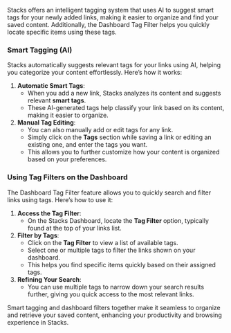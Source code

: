 Stacks offers an intelligent tagging system that uses AI to suggest smart tags for your newly added links, making it easier to organize and find your saved content. Additionally, the Dashboard Tag Filter helps you quickly locate specific items using these tags.

### Smart Tagging (AI)

Stacks automatically suggests relevant tags for your links using AI, helping you categorize your content effortlessly. Here’s how it works:

1. **Automatic Smart Tags**:
    - When you add a new link, Stacks analyzes its content and suggests relevant **smart tags**.
    - These AI-generated tags help classify your link based on its content, making it easier to organize.
2. **Manual Tag Editing**:
    - You can also manually add or edit tags for any link.
    - Simply click on the **Tags** section while saving a link or editing an existing one, and enter the tags you want.
    - This allows you to further customize how your content is organized based on your preferences.

### Using Tag Filters on the Dashboard

The Dashboard Tag Filter feature allows you to quickly search and filter links using tags. Here’s how to use it:

1. **Access the Tag Filter**:
    - On the Stacks Dashboard, locate the **Tag Filter** option, typically found at the top of your links list.
2. **Filter by Tags**:
    - Click on the **Tag Filter** to view a list of available tags.
    - Select one or multiple tags to filter the links shown on your dashboard.
    - This helps you find specific items quickly based on their assigned tags.
3. **Refining Your Search**:
    - You can use multiple tags to narrow down your search results further, giving you quick access to the most relevant links.

Smart tagging and dashboard filters together make it seamless to organize and retrieve your saved content, enhancing your productivity and browsing experience in Stacks.